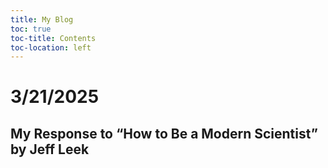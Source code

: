 ---
title: My Blog
toc: true
toc-title: Contents
toc-location: left
---

# 3/21/2025 

## My Response to "How to Be a Modern Scientist" by Jeff Leek
